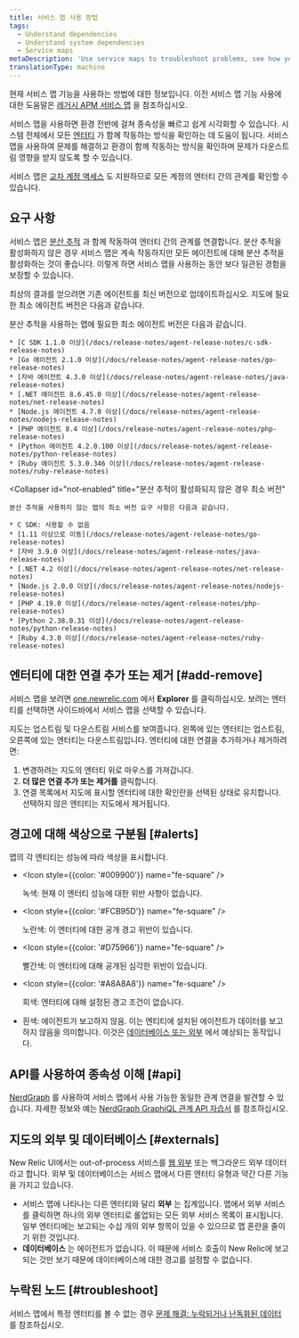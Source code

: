 ```yaml
---
title: 서비스 맵 사용 방법
tags:
  - Understand dependencies
  - Understand system dependencies
  - Service maps
metaDescription: 'Use service maps to troubleshoot problems, see how your environment works together, and ensure that issues don’t have downstream repercussions.'
translationType: machine
---
```


현재 서비스 맵 기능을 사용하는 방법에 대한 정보입니다. 이전 서비스 맵 기능 사용에 대한 도움말은 [레거시 APM 서비스 맵](/docs/understand-dependencies/understand-system-dependencies/service-maps/service-maps-apm) 을 참조하십시오.

서비스 맵을 사용하면 환경 전반에 걸쳐 종속성을 빠르고 쉽게 시각화할 수 있습니다. 시스템 전체에서 모든 [엔터티](/docs/what-entity-new-relic) 가 함께 작동하는 방식을 확인하는 데 도움이 됩니다. 서비스 맵을 사용하여 문제를 해결하고 환경이 함께 작동하는 방식을 확인하며 문제가 다운스트림 영향을 받지 않도록 할 수 있습니다.

서비스 맵은 [교차 계정 액세스](/docs/new-relic-one/use-new-relic-one/core-concepts/cross-account-features-security) 도 지원하므로 모든 계정의 엔터티 간의 관계를 확인할 수 있습니다.

## 요구 사항

서비스 맵은 [분산 추적](/docs/apm/distributed-tracing/getting-started/introduction-distributed-tracing) 과 함께 작동하여 엔터티 간의 관계를 연결합니다. 분산 추적을 활성화하지 않은 경우 서비스 맵은 계속 작동하지만 모든 에이전트에 대해 분산 추적을 활성화하는 것이 좋습니다. 이렇게 하면 서비스 맵을 사용하는 동안 보다 일관된 경험을 보장할 수 있습니다.

최상의 결과를 얻으려면 기존 에이전트를 최신 버전으로 업데이트하십시오. 지도에 필요한 최소 에이전트 버전은 다음과 같습니다.

<CollapserGroup>
  <Collapser
    id="dt-enabled"
    title="분산 추적이 활성화된 경우 최소 버전"
  >
    분산 추적을 사용하는 맵에 필요한 최소 에이전트 버전은 다음과 같습니다.

    * [C SDK 1.1.0 이상](/docs/release-notes/agent-release-notes/c-sdk-release-notes)
    * [Go 에이전트 2.1.0 이상](/docs/release-notes/agent-release-notes/go-release-notes)
    * [자바 에이전트 4.3.0 이상](/docs/release-notes/agent-release-notes/java-release-notes)
    * [.NET 에이전트 8.6.45.0 이상](/docs/release-notes/agent-release-notes/net-release-notes)
    * [Node.js 에이전트 4.7.0 이상](/docs/release-notes/agent-release-notes/nodejs-release-notes)
    * [PHP 에이전트 8.4 이상](/docs/release-notes/agent-release-notes/php-release-notes)
    * [Python 에이전트 4.2.0.100 이상](/docs/release-notes/agent-release-notes/python-release-notes)
    * [Ruby 에이전트 5.3.0.346 이상](/docs/release-notes/agent-release-notes/ruby-release-notes)
  </Collapser>

  <Collapser
    id="not-enabled"
    title="분산 추적이 활성화되지 않은 경우 최소 버전"
  >
    분산 추적을 사용하지 않는 맵의 최소 버전 요구 사항은 다음과 같습니다.

    * C SDK: 사용할 수 없음
    * [1.11 이상으로 이동](/docs/release-notes/agent-release-notes/go-release-notes)
    * [자바 3.9.0 이상](/docs/release-notes/agent-release-notes/java-release-notes)
    * [.NET 4.2 이상](/docs/release-notes/agent-release-notes/net-release-notes)
    * [Node.js 2.0.0 이상](/docs/release-notes/agent-release-notes/nodejs-release-notes)
    * [PHP 4.19.0 이상](/docs/release-notes/agent-release-notes/php-release-notes)
    * [Python 2.38.0.31 이상](/docs/release-notes/agent-release-notes/python-release-notes)
    * [Ruby 4.3.0 이상](/docs/release-notes/agent-release-notes/ruby-release-notes)
  </Collapser>
</CollapserGroup>

## 엔터티에 대한 연결 추가 또는 제거 [#add-remove]

서비스 맵을 보려면 [one.newrelic.com](https://one.newrelic.com) 에서 **Explorer** 를 클릭하십시오. 보려는 엔터티를 선택하면 사이드바에서 서비스 맵을 선택할 수 있습니다.

지도는 업스트림 및 다운스트림 서비스를 보여줍니다. 왼쪽에 있는 엔터티는 업스트림, 오른쪽에 있는 엔터티는 다운스트림입니다. 엔터티에 대한 연결을 추가하거나 제거하려면:

1. 변경하려는 지도의 엔터티 위로 마우스를 가져갑니다.
2. **더 많은 연결 추가 또는 제거를** 클릭합니다.
3. 연결 목록에서 지도에 표시할 엔터티에 대한 확인란을 선택된 상태로 유지합니다. 선택하지 않은 엔티티는 지도에서 제거됩니다.

## 경고에 대해 색상으로 구분됨 [#alerts]

맵의 각 엔티티는 성능에 따라 색상을 표시합니다.

* <Icon
    style={{color: '#009900'}}
    name="fe-square"
  />

  녹색: 현재 이 엔터티 성능에 대한 위반 사항이 없습니다.

* <Icon
    style={{color: '#FCB95D'}}
    name="fe-square"
  />

  노란색: 이 엔터티에 대한 공개 경고 위반이 있습니다.

* <Icon
    style={{color: '#D75966'}}
    name="fe-square"
  />

  빨간색: 이 엔터티에 대해 공개된 심각한 위반이 있습니다.

* <Icon
    style={{color: '#A8A8A8'}}
    name="fe-square"
  />

  회색: 엔터티에 대해 설정된 경고 조건이 없습니다.

* <Icon name="fe-square"/>

  흰색: 에이전트가 보고하지 않음. 이는 엔티티에 설치된 에이전트가 데이터를 보고하지 않음을 의미합니다. 이것은 [데이터베이스 또는 외부](#externals) 에서 예상되는 동작입니다.

## API를 사용하여 종속성 이해 [#api]

[NerdGraph](/docs/apis/graphql-api/get-started/introduction-new-relic-nerdgraph) 를 사용하여 서비스 맵에서 사용 가능한 동일한 관계 연결을 발견할 수 있습니다. 자세한 정보와 예는 [NerdGraph GraphiQL 관계 API 자습서](/docs/apis/graphql-api/tutorials/graphql-relationships-api-tutorial) 를 참조하십시오.

## 지도의 외부 및 데이터베이스 [#externals]

New Relic UI에서는 out-of-process 서비스를 [웹 외부](/docs/using-new-relic/welcome-new-relic/get-started/glossary#web-external) 또는 백그라운드 외부 데이터라고 합니다. 외부 및 데이터베이스는 서비스 맵에서 다른 엔터티 유형과 약간 다른 기능을 가지고 있습니다.

* 서비스 맵에 나타나는 다른 엔터티와 달리 **외부** 는 집계입니다. 맵에서 외부 서비스를 클릭하면 하나의 외부 엔터티로 롤업되는 모든 외부 서비스 목록이 표시됩니다. 일부 엔터티에는 보고되는 수십 개의 외부 항목이 있을 수 있으므로 맵 혼란을 줄이기 위한 것입니다.
* **데이터베이스** 는 에이전트가 없습니다. 이 때문에 서비스 호출이 New Relic에 보고되는 것만 보기 때문에 데이터베이스에 대한 경고를 설정할 수 없습니다.

## 누락된 노드 [#troubleshoot]

서비스 맵에서 특정 엔터티를 볼 수 없는 경우 [문제 해결: 누락되거나 난독화된 데이터](/docs/troubleshooting-missing-or-obfuscated-data-new-relic-one) 를 참조하십시오.